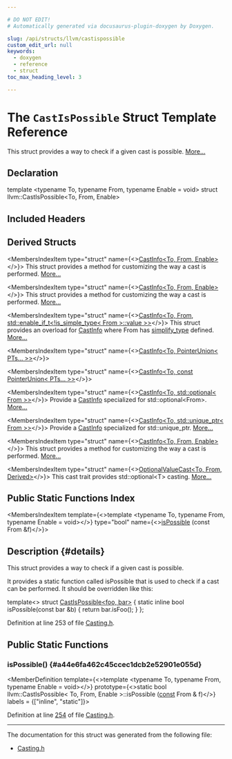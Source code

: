 ```yaml
---

# DO NOT EDIT!
# Automatically generated via docusaurus-plugin-doxygen by Doxygen.

slug: /api/structs/llvm/castispossible
custom_edit_url: null
keywords:
  - doxygen
  - reference
  - struct
toc_max_heading_level: 3

---
```





# The `CastIsPossible` Struct Template Reference

<DoxygenPage pluginConfig={pluginConfig}>

This struct provides a way to check if a given cast is possible. <a href="#details">More...</a>

## Declaration

<CodeBlock>template &lt;typename To, typename From, typename Enable = void&gt;
struct llvm::CastIsPossible&lt;To, From, Enable&gt;</CodeBlock>

## Included Headers

<IncludesList>
<IncludesListItem
  filePath="llvm/Support/Casting.h"
  permalink="/docs/api/files/include/include/llvm/include/llvm/support/casting-h"
  isLocal="true" />
</IncludesList>

## Derived Structs

<MembersIndex>

<MembersIndexItem
  type="struct"
  name={<><a href="/docs/api/structs/llvm/castinfo">CastInfo&lt;To, From, Enable&gt;</a></>}>
This struct provides a method for customizing the way a cast is performed. <a href="/docs/api/structs/llvm/castinfo/#details">More...</a>
</MembersIndexItem>

<MembersIndexItem
  type="struct"
  name={<><a href="/docs/api/structs/llvm/castinfo">CastInfo&lt;To, From, Enable&gt;</a></>}>
This struct provides a method for customizing the way a cast is performed. <a href="/docs/api/structs/llvm/castinfo/#details">More...</a>
</MembersIndexItem>

<MembersIndexItem
  type="struct"
  name={<><a href="/docs/api/structs/llvm/castinfo-33bc6205d237122805eee02a60b901d1">CastInfo&lt;To, From, std::enable&#95;if&#95;t&lt;!is&#95;simple&#95;type&lt; From &gt;::value &gt;&gt;</a></>}>
This struct provides an overload for <a href="/docs/api/structs/llvm/castinfo">CastInfo</a> where From has <a href="/docs/api/structs/llvm/simplify-type">simplify&#95;type</a> defined. <a href="/docs/api/structs/llvm/castinfo-33bc6205d237122805eee02a60b901d1/#details">More...</a>
</MembersIndexItem>

<MembersIndexItem
  type="struct"
  name={<><a href="/docs/api/structs/llvm/castinfo-db4f59cb616dd1b49786c906cf5bbd9b">CastInfo&lt;To, PointerUnion&lt; PTs... &gt;&gt;</a></>}>
</MembersIndexItem>

<MembersIndexItem
  type="struct"
  name={<><a href="/docs/api/structs/llvm/castinfo-b6a5ae4b33daf512f9752a6efad211ec">CastInfo&lt;To, const PointerUnion&lt; PTs... &gt;&gt;</a></>}>
</MembersIndexItem>

<MembersIndexItem
  type="struct"
  name={<><a href="/docs/api/structs/llvm/castinfo-fcd04a3d95f6e1076ef5bc0f18164344">CastInfo&lt;To, std::optional&lt; From &gt;&gt;</a></>}>
Provide a <a href="/docs/api/structs/llvm/castinfo">CastInfo</a> specialized for std::optional&lt;From&gt;. <a href="/docs/api/structs/llvm/castinfo-fcd04a3d95f6e1076ef5bc0f18164344/#details">More...</a>
</MembersIndexItem>

<MembersIndexItem
  type="struct"
  name={<><a href="/docs/api/structs/llvm/castinfo-97c656ba44023168106394bc7ad701d1">CastInfo&lt;To, std::unique&#95;ptr&lt; From &gt;&gt;</a></>}>
Provide a <a href="/docs/api/structs/llvm/castinfo">CastInfo</a> specialized for std::unique&#95;ptr. <a href="/docs/api/structs/llvm/castinfo-97c656ba44023168106394bc7ad701d1/#details">More...</a>
</MembersIndexItem>

<MembersIndexItem
  type="struct"
  name={<><a href="/docs/api/structs/llvm/castinfo">CastInfo&lt;To, From, Enable&gt;</a></>}>
This struct provides a method for customizing the way a cast is performed. <a href="/docs/api/structs/llvm/castinfo/#details">More...</a>
</MembersIndexItem>

<MembersIndexItem
  type="struct"
  name={<><a href="/docs/api/structs/llvm/optionalvaluecast">OptionalValueCast&lt;To, From, Derived&gt;</a></>}>
This cast trait provides std::optional&lt;T&gt; casting. <a href="/docs/api/structs/llvm/optionalvaluecast/#details">More...</a>
</MembersIndexItem>

</MembersIndex>

## Public Static Functions Index

<MembersIndex>

<MembersIndexItem
  template={<>template &lt;typename To, typename From, typename Enable = void&gt;</>}
  type="bool"
  name={<><a href="#a44e6fa462c45ccec1dcb2e52901e055d">isPossible</a> (const From &amp;f)</>}>
</MembersIndexItem>

</MembersIndex>

## Description {#details}

This struct provides a way to check if a given cast is possible.

It provides a static function called isPossible that is used to check if a cast can be performed. It should be overridden like this:

template&lt;&gt; struct <a href="/docs/api/structs/llvm/castispossible">CastIsPossible&lt;foo, bar&gt;</a> &#123; static inline bool isPossible(const bar &amp;b) &#123; return bar.isFoo(); &#125; &#125;;

Definition at line 253 of file <a href="/docs/api/files/include/include/llvm/include/llvm/support/casting-h">Casting.h</a>.

<SectionDefinition>

## Public Static Functions

### isPossible() {#a44e6fa462c45ccec1dcb2e52901e055d}

<MemberDefinition
  template={<>template &lt;typename To, typename From, typename Enable = void&gt;</>}
  prototype={<>static bool llvm::CastIsPossible&lt; To, From, Enable &gt;::isPossible (<a href="/docs/api/files/lib/lib/target/lib/target/aarch64/aarch64promoteconstant-cpp/#a90f8350fecae261c25be85d38b451bff">const</a> From &amp; f)</>}
  labels = {["inline", "static"]}>

Definition at line <a href="/docs/api/files/include/include/llvm/include/llvm/support/casting-h/#l00254">254</a> of file <a href="/docs/api/files/include/include/llvm/include/llvm/support/casting-h">Casting.h</a>.
</MemberDefinition>

</SectionDefinition>

<hr/>

The documentation for this struct was generated from the following file:

<ul>
<li><a href="/docs/api/files/include/include/llvm/include/llvm/support/casting-h">Casting.h</a></li>
</ul>

</DoxygenPage>
